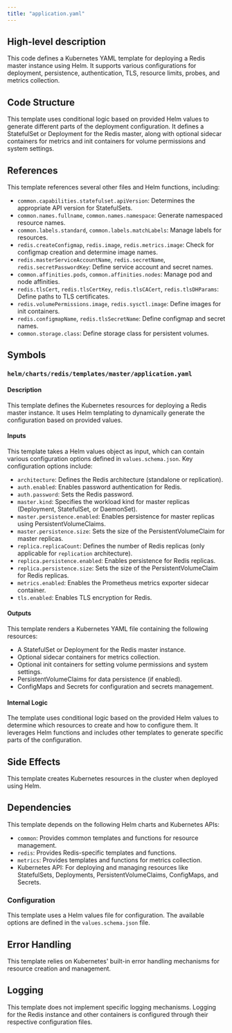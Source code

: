 ```yaml
---
title: "application.yaml"
---
```


## High-level description
This code defines a Kubernetes YAML template for deploying a Redis master instance using Helm. It supports various configurations for deployment, persistence, authentication, TLS, resource limits, probes, and metrics collection.

## Code Structure
This template uses conditional logic based on provided Helm values to generate different parts of the deployment configuration. It defines a StatefulSet or Deployment for the Redis master, along with optional sidecar containers for metrics and init containers for volume permissions and system settings.

## References
This template references several other files and Helm functions, including:
- `common.capabilities.statefulset.apiVersion`: Determines the appropriate API version for StatefulSets.
- `common.names.fullname`, `common.names.namespace`: Generate namespaced resource names.
- `common.labels.standard`, `common.labels.matchLabels`: Manage labels for resources.
- `redis.createConfigmap`, `redis.image`, `redis.metrics.image`: Check for configmap creation and determine image names.
- `redis.masterServiceAccountName`, `redis.secretName`, `redis.secretPasswordKey`: Define service account and secret names.
- `common.affinities.pods`, `common.affinities.nodes`: Manage pod and node affinities.
- `redis.tlsCert`, `redis.tlsCertKey`, `redis.tlsCACert`, `redis.tlsDHParams`: Define paths to TLS certificates.
- `redis.volumePermissions.image`, `redis.sysctl.image`: Define images for init containers.
- `redis.configmapName`, `redis.tlsSecretName`: Define configmap and secret names.
- `common.storage.class`: Define storage class for persistent volumes.

## Symbols
### `helm/charts/redis/templates/master/application.yaml`
#### Description
This template defines the Kubernetes resources for deploying a Redis master instance. It uses Helm templating to dynamically generate the configuration based on provided values.

#### Inputs
This template takes a Helm values object as input, which can contain various configuration options defined in `values.schema.json`. Key configuration options include:
- `architecture`: Defines the Redis architecture (standalone or replication).
- `auth.enabled`: Enables password authentication for Redis.
- `auth.password`: Sets the Redis password.
- `master.kind`: Specifies the workload kind for master replicas (Deployment, StatefulSet, or DaemonSet).
- `master.persistence.enabled`: Enables persistence for master replicas using PersistentVolumeClaims.
- `master.persistence.size`: Sets the size of the PersistentVolumeClaim for master replicas.
- `replica.replicaCount`: Defines the number of Redis replicas (only applicable for `replication` architecture).
- `replica.persistence.enabled`: Enables persistence for Redis replicas.
- `replica.persistence.size`: Sets the size of the PersistentVolumeClaim for Redis replicas.
- `metrics.enabled`: Enables the Prometheus metrics exporter sidecar container.
- `tls.enabled`: Enables TLS encryption for Redis.

#### Outputs
This template renders a Kubernetes YAML file containing the following resources:
- A StatefulSet or Deployment for the Redis master instance.
- Optional sidecar containers for metrics collection.
- Optional init containers for setting volume permissions and system settings.
- PersistentVolumeClaims for data persistence (if enabled).
- ConfigMaps and Secrets for configuration and secrets management.

#### Internal Logic
The template uses conditional logic based on the provided Helm values to determine which resources to create and how to configure them. It leverages Helm functions and includes other templates to generate specific parts of the configuration.

## Side Effects
This template creates Kubernetes resources in the cluster when deployed using Helm.

## Dependencies
This template depends on the following Helm charts and Kubernetes APIs:
- `common`: Provides common templates and functions for resource management.
- `redis`: Provides Redis-specific templates and functions.
- `metrics`: Provides templates and functions for metrics collection.
- Kubernetes API: For deploying and managing resources like StatefulSets, Deployments, PersistentVolumeClaims, ConfigMaps, and Secrets.

### Configuration
This template uses a Helm values file for configuration. The available options are defined in the `values.schema.json` file.

## Error Handling
This template relies on Kubernetes' built-in error handling mechanisms for resource creation and management.

## Logging
This template does not implement specific logging mechanisms. Logging for the Redis instance and other containers is configured through their respective configuration files.
